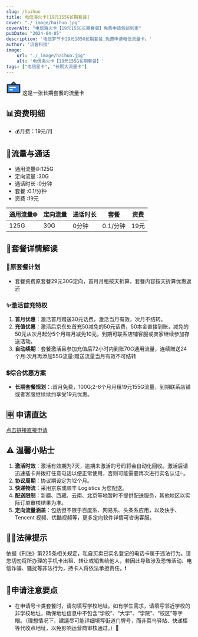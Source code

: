 ```yaml
---
slug: /haihuo
title: 电信海火卡[19元155G长期套餐]
cover: "./_image/haihuo.jpg"
coverAlt: "电信海火卡【19元155G长期套餐】免费申请包邮到家"
pubDate: "2024-04-05"
description: '电信梦节卡29元185G长期套餐,免费申请电信流量卡。'
author: '流客科技'
image:
    url: "./_image/haihuo.jpg"
    alt: '电信海火卡【19元155G长期套餐】'
tags: ["电信星卡", "长期大流量卡"]
---
```



<div class="bg-yellow-500 rounded-lg p-1 text-xl flex justify-start items-center pl-5 gap-3 my-5">
    <svg width="40" height="40" viewBox="0 0 48 48" fill="none" xmlns="http://www.w3.org/2000/svg"><rect x="4" y="15" width="40" height="26" rx="2" fill="#2F88FF" stroke="#333" stroke-width="4" stroke-linejoin="round"/><path d="M24 7L16 15H32L24 7Z" fill="#2F88FF" stroke="#333" stroke-width="4" stroke-linecap="round" stroke-linejoin="round"/><path d="M12 24H30" stroke="#FFF" stroke-width="4" stroke-linecap="round" stroke-linejoin="round"/><path d="M12 32H20" stroke="#FFF" stroke-width="4" stroke-linecap="round" stroke-linejoin="round"/></svg>
    <span>这是一张长期套餐的流量卡</span>
</div>


## 📊资费明细

- 💰月费：19元/月

## 🚀流量与通话

* 通用流量🌐:125G  
* 定向流量 :30G  
* 通话时长 :0分钟
* 套餐 :0.1/分钟
* 资费 :19元 


| 通用流量🌐|   定向流量  |  通话时长  |     套餐   |     资费   |
| --------  |  --------- | ---------  | --------- | ---------  |
|   125G    |     30G    |   0分钟    |   0.1/分钟 |    19元    |

## 🎁套餐详情解读
### 📡原套餐计划
- 套餐资费原套餐29元30G定向，首月月租按天折算，套餐内容按天折算优惠返还

### ✨激活首充特权
1. **首月优惠**：激活首月赠送30元话费，激活当月有效，次月不结转。
2. **充值优惠**：激活后京东处首充50减免的50元话费，50本金直接到账，减免的50元从次月起分5个月每月减免10元，到期可联系店铺客服或卖家继续参加存送活动。
3. **自动续期**：套餐激活且参加充值后72小时内到账70G通用流量，连续赠送24个月:次月再添加55G流量:赠送流量当月有效不可结转

### 💲综合优惠方案
- **长期套餐规划**：:首月免费，100G;2-6个月月租19元155G流量，到期联系店铺或者客服继续续约享受19元优惠。

## 🈸 申请直达
[点击链接直接申请](https://haokawx.lot-ml.com/h5order/index?pudiD=541&userid=108186)

## ⚠️ 温馨小贴士
1. **激活时效**：激活有效期为7天，逾期未激活的号码将会自动化回收。激活后请迅速插卡并拨打任意电话以便正常使用，否则可能需要再次进行实名认证💦。
2. **协议周期**：协议期设定为12个月。
3. **快递物流**：采用京东或顺丰 Logistics 为您配送。
4. **配送限制**：新疆、西藏、云南、北京等地暂时不提供配送服务，其他地区以实际订单审核结果为准。
5. **定向流量涵盖**：包括但不限于百度系、网易系、头条系应用，以及快手、 Tencent 视频、优酷视频等，更多定向软件详情可咨询客服。

## 👮‍♂️法律提示
依据《刑法》第225条相关规定，私自买卖已实名登记的电话卡属于违法行为。请您切勿将所办理的手机卡出租、转让或销售给他人，若因此导致涉及恐怖活动、电信诈骗、骚扰等非法行为，持卡人将依法承担责任。❗️

## 📝申请注意要点
- 在申请号卡类套餐时，请勿填写学校地址。如有学生需求，请填写邻近学校的非学校地址，确保地址信息中不包含“学校”、“大学”、“学院”、“校区”等字眼。（理想情况下，建議尽可能详细填写街道门牌号，而非菜鸟驿站、快递柜等代收点地址，以免影响运营商审核通过。）📍

